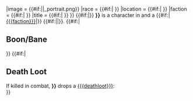 {{Character
|name = {{#if:{{{name|}}}|{{{name}}}}}
|image = {{#if:{{{image|}}}|{{{image}}}|{{PAGENAME}}_portrait.png}}
|race = {{#if:{{{race|}}}| {{{race}}} }}
|location = {{#if:{{{location|}}}| {{{location}}} }}
|faction = {{#if:{{{faction|}}}| {{{faction}}} }}
|title = {{#if:{{{title|}}}| {{{title}}} }}
}}
<!-- ====================== Q U O T E  ====================== -->
{{#if:{{{quote|}}}|{{Quote|{{{quote}}}}}}}
<!-- ====================== B R I E F ======================= -->
'''{{{name|{{PAGENAME}}}}}''' is a character in {{Gamename}} and a <!--
-->{{#if:{{{faction|}}}|[[{{{faction}}}]]|}} <!--
-->{{#if:{{{title|}}}|{{{title}}}|}}.
<!-- ====================== B O O N   /   B A N E =========== -->
{{#if:{{{boon|}}}|
==Boon/Bane==
{{Boon/Bane
|boon = {{{boon}}}
|boonimage = {{{boonimage}}}
|boondesc = {{{boondesc}}}
|bane = {{{bane}}}
|baneimage = {{{baneimage}}}
|banedesc = {{{banedesc}}}
}}
}}
<!-- ====================== D E A T H   L O O T ============= -->
{{#if:{{{deathloot|}}}|
==Death Loot==
If killed in combat, '''{{{name|{{PAGENAME}}}}}''' drops a [[{{{deathloot}}}]]:<br/>
{{CardLink|{{{deathloot}}}}}
}}
<noinclude>{{clear}}{{doc}}</noinclude>